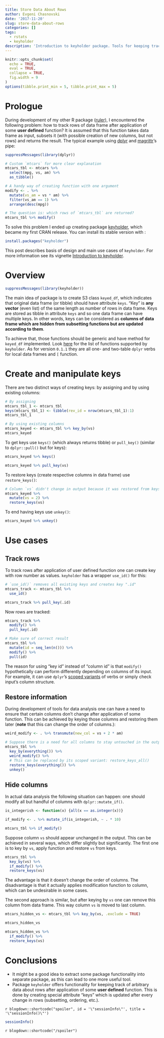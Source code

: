 ```yaml
---
title: Store Data About Rows
author: Evgeni Chasnovski
date: '2017-11-20'
slug: store-data-about-rows
categories: []
tags:
  - rstats
  - keyholder
description: 'Introduction to keyholder package. Tools for keeping track of information about rows.'
---
```


```r
knitr::opts_chunk$set(
  echo = TRUE,
  eval = TRUE,
  collapse = TRUE,
  fig.width = 9
)
options(tibble.print_min = 5, tibble.print_max = 5)
```

# Prologue

During development of my other R package ([ruler](https://github.com/echasnovski/ruler)), I encountered the following problem: how to track rows of data frame after application of some __user defined__ function? It is assumed that this function takes data frame as input, subsets it (with possible creation of new columns, but not rows) and returns the result. The typical example using [dplyr](http://dplyr.tidyverse.org/) and [magrittr](http://magrittr.tidyverse.org/)'s pipe:

```r
suppressMessages(library(dplyr))

# Custom `mtcars` for more clear explanation
mtcars_tbl <- mtcars %>%
  select(mpg, vs, am) %>%
  as_tibble()

# A handy way of creating function with one argument
modify <- . %>%
  mutate(vs_am = vs * am) %>%
  filter(vs_am == 1) %>%
  arrange(desc(mpg))

# The question is: which rows of `mtcars_tbl` are returned?
mtcars_tbl %>% modify()
```

To solve this problem I ended up creating package [keyholder](https://echasnovski.github.io/keyholder), which became my first CRAN release. You can install its stable version with :

```r
install.packages("keyholder")
```

This post describes basis of design and main use cases of `keyholder`. For more information see its vignette [Introduction to keyholder](https://echasnovski.github.io/keyholder/articles/introduction.html).

# Overview

```r
suppressMessages(library(keyholder))
```

The main idea of package is to create S3 class `keyed_df`, which indicates that original data frame (or tibble) should have attribute `keys`. "Key" is __any vector__ (even list) of the same length as number of rows in data frame. Keys are stored as tibble in attribute `keys` and so one data frame can have multiple keys. In other words, keys can be considered as __columns of data frame which are hidden from subsetting functions but are updated according to them__.

To achieve that, those functions should be generic and have method for `keyed_df` implemented. Look [here](https://echasnovski.github.io/keyholder/reference/keyholder-supported-funs.html) for the list of functions supported by `keyholder`. As for version `0.1.1` they are all one- and two-table `dplyr` verbs for local data frames and `[` function.

# Create and manipulate keys

There are two distinct ways of creating keys: by assigning and by using existing columns:

```r
# By assigning
mtcars_tbl_1 <- mtcars_tbl
keys(mtcars_tbl_1) <- tibble(rev_id = nrow(mtcars_tbl_1):1)
mtcars_tbl_1

# By using existing columns
mtcars_keyed <- mtcars_tbl %>% key_by(vs)
mtcars_keyed
```

To get keys use `keys()` (which always returns tibble) or `pull_key()` (similar to `dplyr::pull()` but for keys):

```r
mtcars_keyed %>% keys()

mtcars_keyed %>% pull_key(vs)
```

To restore keys (create respective columns in data frame) use `restore_keys()`:

```r
# Column `vs` didn't change in output because it was restored from keys
mtcars_keyed %>%
  mutate(vs = 2) %>%
  restore_keys(vs)
```

To end having keys use `unkey()`:

```r
mtcars_keyed %>% unkey()
```


# Use cases

## Track rows

To track rows after application of user defined function one can create key with row number as values. `keyholder` has a wrapper `use_id()` for this:

```r
# `use_id()` removes all existing keys and creates key ".id"
mtcars_track <- mtcars_tbl %>%
  use_id()

mtcars_track %>% pull_key(.id)
```

Now rows are tracked:

```r
mtcars_track %>%
  modify() %>%
  pull_key(.id)

# Make sure of correct result
mtcars_tbl %>%
  mutate(id = seq_len(n())) %>%
  modify() %>%
  pull(id)
```

The reason for using "key id" instead of "column id" is that `modify()` hypothetically can perform differently depending on columns of its input. For example, it can use `dplyr`'s [scoped variants](http://dplyr.tidyverse.org/reference/scoped.html) of verbs or simply check input's column structure.

## Restore information

During development of tools for data analysis one can have a need to ensure that certain columns don't change after application of some function. This can be achieved by keying those columns and restoring them later (__note__ that this can change the order of columns.):

```r
weird_modify <- . %>% transmute(new_col = vs + 2 * am)

# Suppose there is a need for all columns to stay untouched in the output
mtcars_tbl %>%
  key_by(everything()) %>%
  weird_modify() %>%
  # This can be replaced by its scoped variant: restore_keys_all()
  restore_keys(everything()) %>%
  unkey()
```

## Hide columns

In actual data analysis the following situation can happen: one should modify all but handful of columns with `dplyr::mutate_if()`.

```r
is_integerish <- function(x) {all(x == as.integer(x))}

if_modify <- . %>% mutate_if(is_integerish, ~ . * 10)

mtcars_tbl %>% if_modify()
```

Suppose column `vs` should appear unchanged in the output. This can be achieved in several ways, which differ slightly but significantly. The first one is to key by `vs`, apply function and restore `vs` from keys.

```r
mtcars_tbl %>%
  key_by(vs) %>%
  if_modify() %>%
  restore_keys(vs)
```

The advantage is that it doesn't change the order of columns. The disadvantage is that it actually applies modification function to column, which can be undesirable in some cases.

The second approach is similar, but after keying by `vs` one can remove this column from data frame. This way column `vs` is moved to last column.

```r
mtcars_hidden_vs <- mtcars_tbl %>% key_by(vs, .exclude = TRUE)

mtcars_hidden_vs

mtcars_hidden_vs %>%
  if_modify() %>%
  restore_keys(vs)
```

# Conclusions

- It might be a good idea to extract some package functionality into separate package, as this can lead to one more useful tool.
- Package `keyholder` offers functionality for keeping track of arbitrary data about rows after application of some __user defined__ function. This is done by creating special attribute "keys" which is updated after every change in rows (subsetting, ordering, etc.).

`r blogdown::shortcode("spoiler", id = '\"sessionInfo\"', title = '\"sessionInfo()\"')`

```r
sessionInfo()
```

`r blogdown::shortcode("/spoiler")`
